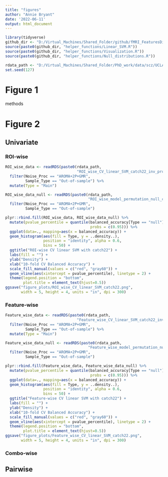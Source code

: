 ```yaml
---
title: "figures"
author: "Annie Bryant"
date: '2022-06-11'
output: html_document
---
```


```r
library(tidyverse)
github_dir <- "D:/Virtual_Machines/Shared_Folder/github/fMRI_FeaturesDisorders/"
source(paste0(github_dir, "helper_functions/Linear_SVM.R"))
source(paste0(github_dir, "helper_functions/Visualization.R"))
source(paste0(github_dir, "helper_functions/Null_distributions.R"))

rdata_path <- "D:/Virtual_Machines/Shared_Folder/PhD_work/data/scz/UCLA/Rdata/"
set.seed(127)
```

# Figure 1 

methods

# Figure 2

## Univariate

### ROI-wise

```r
ROI_wise_data <- readRDS(paste0(rdata_path,
                                "ROI_wise_CV_linear_SVM_catch22_inv_prob.Rds")) %>%
  filter(Noise_Proc == "AROMA+2P+GMR",
         Sample_Type == "Out-of-sample") %>%
  mutate(Type = "Main")

ROI_wise_data_null <- readRDS(paste0(rdata_path,
                                     "ROI_wise_model_permutation_null_catch22_inv_prob.Rds")) %>%
  filter(Noise_Proc == "AROMA+2P+GMR",
         Sample_Type == "Out-of-sample")

plyr::rbind.fill(ROI_wise_data, ROI_wise_data_null) %>%
  mutate(pvalue_percentile = quantile(balanced_accuracy[Type == "null"], 
                                      probs = c(0.95))) %>%
  ggplot(data=., mapping=aes(x = balanced_accuracy)) +
  geom_histogram(aes(fill = Type, y = ..density..),
                 position = "identity", alpha = 0.6, 
                 bins = 50) +
  ggtitle("ROI-wise CV linear SVM with catch22") +
  labs(fill = "") +
  ylab("Density") +
  xlab("10-fold CV Balanced Accuracy") +
  scale_fill_manual(values = c("red", "gray60")) +
  geom_vline(aes(xintercept = pvalue_percentile), linetype = 2) +
  theme(legend.position = "bottom",
        plot.title = element_text(hjust=0.5))
ggsave("figure_plots/ROI_wise_CV_linear_SVM_catch22.png",
       width = 5, height = 4, units = "in", dpi = 300)
```

### Feature-wise

```r
Feature_wise_data <- readRDS(paste0(rdata_path,
                                "Feature_wise_CV_linear_SVM_catch22_inv_prob.Rds")) %>%
  filter(Noise_Proc == "AROMA+2P+GMR",
         Sample_Type == "Out-of-sample") %>%
  mutate(Type = "Main")

Feature_wise_data_null <- readRDS(paste0(rdata_path,
                                     "Feature_wise_model_permutation_null_catch22_inv_prob.Rds")) %>%
  filter(Noise_Proc == "AROMA+2P+GMR",
         Sample_Type == "Out-of-sample")

plyr::rbind.fill(Feature_wise_data, Feature_wise_data_null) %>%
  mutate(pvalue_percentile = quantile(balanced_accuracy[Type == "null"], 
                                      probs = c(0.95))) %>%
  ggplot(data=., mapping=aes(x = balanced_accuracy)) +
  geom_histogram(aes(fill = Type, y = ..density..),
                 position = "identity", alpha = 0.6, 
                 bins = 50) +
  ggtitle("Feature-wise CV linear SVM with catch22") +
  labs(fill = "") +
  ylab("Density") +
  xlab("10-fold CV Balanced Accuracy") +
  scale_fill_manual(values = c("red", "gray60")) +
  geom_vline(aes(xintercept = pvalue_percentile), linetype = 2) +
  theme(legend.position = "bottom",
        plot.title = element_text(hjust=0.5))
ggsave("figure_plots/Feature_wise_CV_linear_SVM_catch22.png",
       width = 5, height = 4, units = "in", dpi = 300)
```


### Combo-wise

## Pairwise